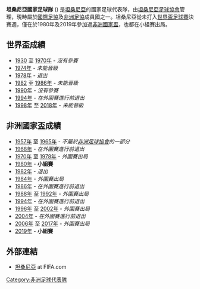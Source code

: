 {{Infobox National football team 
| Name              = 坦桑尼亞
| Badge             = <!-- 檔案不存在 Tanzania FF (logo).png ，可從英文維基百科取得 -->
| Badge_size        = 200px
| Nickname          = ''Taifa Stars''
| Association       = [[坦桑尼亞足球協會|坦桑尼亞足球協會]]
| Sub-confederation = [[東及中非洲足球協會議會|東及中非洲足球協會議會 (CECAFA)]] (East & Central Africa)
| Confederation      = [[非洲足球協會|非洲足球協會]]
| Coach              = {{link-en|埃蒂安·恩達伊拉吉耶|Etienne Ndayiragije}}
| Captain            = {{link-en|姆布瓦納·薩馬塔|Mbwana Samatta}}
| Most caps          = {{link-en|姆里紹·恩加薩|Mrisho Ngasa}} (100)
| Top scorer         = {{link-en|姆里紹·恩加薩|Mrisho Ngasa}} (25)
| Home Stadium       = {{link-en|國家體育場(坦尚尼亞)|National Stadium (Tanzania)}}
| FIFA Trigramme    = TAN
| FIFA Rank         = {{FIFA World Rankings|TAN}}
| FIFA max           = 65 
| FIFA max date      = 1995年2月 
| FIFA min           = 175
| FIFA min date      = 2005年10月至11月 
| Elo Rank          = {{World Football Elo Ratings|Tanzania}}
| Elo max            = 75 
| Elo max date       = 1979年11月 
| Elo min            = 168 
| Elo min date       = 2004年12月

| pattern_la1 =_TZA1922h
| pattern_b1  =_TZA1922h
| pattern_ra1 =_TZA1922h
| pattern_sh1 =_TZA1922h
| leftarm1    =0032C8
| body1       =0032C8
| rightarm1   =0032C8
| shorts1     =000000
| socks1      =0032C8
| pattern_la2 =_TZA1922a
| pattern_b2  =_TZA1922a
| pattern_ra2 =_TZA1922a
| pattern_sh2 =_TZA1922a
| leftarm2    =FFFFFF
| body2       =FFFFFF
| rightarm2   =FFFFFF
| shorts2     =141414
| socks2      =FFFFFF
| pattern_la3 =TZA1922tr
| pattern_b3  =_TZA1922tr
| pattern_ra3 =_TZA1922tr
| leftarm3    =128209
| body3       =14A00A
| rightarm3   =128209
| shorts3     =14A00A
| socks3      =14A00A

| First game         = {{fb|UGA|colonial}} 7–0 坦干伊喀 {{flagicon|Tanganyika|colonial}} <br> ([[烏干達|烏干達]]; 1945年未知日期)
| Largest win        = {{flagu|Tanzania}} 7–0 {{fb-rt|SOM}} <br> ([[烏干達|烏干達]][[金賈|金賈]]; 1995年12月1日) <br> {{flagicon|TAN}} 坦桑尼亞 7–0 {{fb-rt|SOM}} <br> ([[烏干達|烏干達]][[坎帕拉|坎帕拉]]; 2012年12月1日)
| Largest loss       = {{flagu|Tanganyika|colonial}} 0–9 {{fb-rt|KEN|colonial}} <br> ([[坦干伊喀|坦干伊喀]]; 1956年未知日期)
| Regional name      = [[非洲國家盃|非洲國家盃]] 
| Regional cup apps  = 2次 
| Regional cup first = [[1980年非洲國家盃|1980年]] 
| Regional cup best  = 小組賽，[[1980年非洲國家盃|1980年]]、[[2019年非洲國家盃|2019年]]
}}

'''坦桑尼亞國家足球隊''' ({{lang-sw|Timu ya soka ya taifa ya Tanzania}}) 是[[坦桑尼亞|坦桑尼亞]]的國家足球代表隊，由[[坦桑尼亞足球協會|坦桑尼亞足球協會]]管理，現時屬於[[國際足協|國際足協]]及[[非洲足協|非洲足協]]成員國之一。坦桑尼亞從未打入[[世界盃足球賽|世界盃足球賽]]決賽週，僅在於1980年及2019年參加過[[非洲國家盃|非洲國家盃]]，也都在小組賽出局。

== 世界盃成績 ==
* [[1930年世界盃足球賽|1930]] 至 [[1970年世界盃足球賽|1970年]] - ''沒有參賽''
* [[1974年世界盃足球賽|1974年]] - ''未能晉級''
* [[1978年世界盃足球賽|1978年]] - ''退出''
* [[1982年世界盃足球賽|1982]] 至 [[1986年世界盃足球賽|1986年]] - ''未能晉級''
* [[1990年世界盃足球賽|1990年]] - ''沒有參賽''
* [[1994年世界盃足球賽|1994年]] - ''在外圍賽進行前退出''
* [[1998年世界盃足球賽|1998年]] 至 [[2018年世界盃足球賽|2018年]] - ''未能晉級''

== 非洲國家盃成績 ==
* [[1957年非洲國家盃|1957年]] 至 [[1965年非洲國家盃|1965年]] - ''不屬於[[非洲足球協會|非洲足球協會]]的一部分''
* [[1968年非洲國家盃|1968年]] - ''在外圍賽進行前退出''
* [[1970年非洲國家盃|1970年]] 至 [[1978年非洲國家盃|1978年]] - ''外圍賽出局''
* [[1980年非洲國家盃|1980年]] - '''小組賽'''
* [[1982年非洲國家盃|1982年]] - ''退出''
* [[1984年非洲國家盃|1984年]] - ''外圍賽出局''
* [[1986年非洲國家盃|1986年]] - ''在外圍賽進行前退出''
* [[1988年非洲國家盃|1988年]] 至 [[1992年非洲國家盃|1992年]] - ''外圍賽出局''
* [[1994年非洲國家盃|1994年]] - ''在外圍賽進行前退出''
* [[1996年非洲國家盃|1996年]] 至 [[2002年非洲國家盃|2002年]] - ''外圍賽出局''
* [[2004年非洲國家盃|2004年]] - ''在外圍賽進行前退出''
* [[2006年非洲國家盃|2006年]] 至 [[2017年非洲國家盃|2017年]] - ''外圍賽出局''
* [[2019年非洲国家盃|2019年]] - '''小組賽'''

==外部連結==
*[http://www.fifa.com/associations/association=tan/index.html 坦桑尼亞]{{Wayback|url=http://www.fifa.com/associations/association=tan/index.html |date=20140407053752 }} at FIFA.com

{{CAF teams}}
{{國際足球}}
{{DEFAULTSORT:Tanzania National Football Team}}
[[Category:非洲足球代表隊|Category:非洲足球代表隊]]
